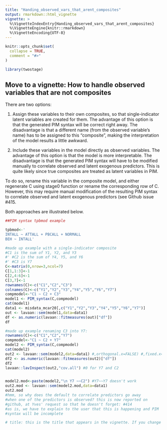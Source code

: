 ```yaml
---
title: "Handing_observed_vars_that_arent_composites"
output: rmarkdown::html_vignette
vignette: >
  %\VignetteIndexEntry{Handing_observed_vars_that_arent_composites}
  %\VignetteEngine{knitr::rmarkdown}
  %\VignetteEncoding{UTF-8}
---
```


```r
knitr::opts_chunk$set(
  collapse = TRUE,
  comment = "#>"
)
```

```r
library(twostage)

```
<!--#Note to self: use devtools::build_rmd("vignettes/my-vignette.Rmd") to render the #vignette. This builds your vignette against a (temporarily installed) development #version of your package. -->


## Move to a vignette: How to handle observed variables that are not composites

There are two options: 

1) Assign these variables to their own composites, so that single-indicator latent variables are created for them. The advantage of this option is that the generated PIM syntax will be correct right away. The disadvantage is that a different name (from the observed variable's name) has to be assigned to this "composite", making the interpretation of the model results a little awkward. 

2) Include these variables in the model directly as observed variables. The advantage of this option is that the model is more interpretable. The disadvantage is that the generated PIM syntax will have to be modified manually to correlate observed and latent exogenous predictors. This is quite likely since true composites are treated as latent variables in PIM. 

To do so, rename this variable in the composite model, and either regenerate C using stage0 function or rename the corresponding row of C. However, this may require manual modification of the resulting PIM syntax to correlate observed and latent exogenous predictors (see Github issue #415.

Both approaches are illustrated below. 

```r
##PIM syntax tpbmod example

tpbmod<-'
INTALL ~ ATTALL + PBCALL + NORMALL
BEH ~ INTALL'

#made up example with a single-indicator composite
#C1 is the sum of Y1, Y2, and Y3
#' #C2 is the sum of Y4, Y5, and Y6
#' #C3 is Y7
C<-matrix(0,nrow=3,ncol=7)
C[1,1:3]<-1
C[2,4:6]<-1
C[3,7]<-1
rownames(C)<-c("C1","C2","C3")
colnames(C)<-c("Y1","Y2","Y3","Y4","Y5","Y6","Y7")
compmodel<-"C1 ~ C2 + C3"
model1 <- PIM_syntax(C,compmodel)
cat(model1)
data1 <- misdata_mcar20[,c("Y1","Y2","Y3","Y4","Y5","Y6","Y7")]
out <- lavaan::sem(model1,data=data1)
df <- as.numeric(lavaan::fitmeasures(out)["df"])
df

#made up example renaming C3 into Y7:
rownames(C)<-c("C1","C2","Y7")
compmodel<-"C1 ~ C2 + Y7"
model2 <- PIM_syntax(C,compmodel)
cat(model2)
out2 <- lavaan::sem(model2,data=data1) #,orthogonal.x=FALSE) #,fixed.x=FALSE,missing="ML")
df2 <- as.numeric(lavaan::fitmeasures(out2)["df"])
df2
lavaan::lavInspect(out2,"cov.all") #0 for Y7 and C2


model2.mod<-paste(model2,"\n Y7 ~~C2") #Y7~~Y7 doesn't work
out2.mod <- lavaan::sem(model2.mod,data=data1)
out2.mod
#hmm, so why does the default to correlate predictors go away
#when one of the predictors is observed? this is now reported on 
#github, at Yves' request so that he doesn't forget: #414
#as is, we have to explain to the user that this is happening and PIM
#syntax will be incomplete 

# title: this is the title that appears in the vignette. If you change it, make sure to make the same change to VignetteIndexEntry{}. They should be the same, but unfortunately that’s not automatic.

```

<!-- Note to the self: I just realized that this function has no option for excluding
observed variables that are not composites, if they appear in the composites model. 
However, if they are observed variables, they will also be in the dataset, so they can
be assigned to their own `composite`. But the user may feed only a subportion of the data
that truly are components: we need to have informative messages to guide all this.-->   

